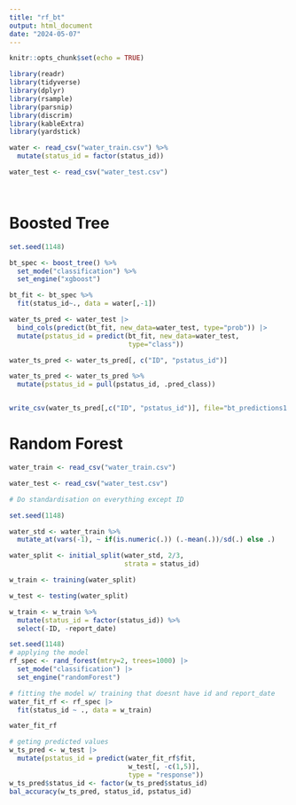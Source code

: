 ```yaml
---
title: "rf_bt"
output: html_document
date: "2024-05-07"
---
```


```r
knitr::opts_chunk$set(echo = TRUE)
```

```r

library(readr)
library(tidyverse)
library(dplyr)
library(rsample)
library(parsnip)
library(discrim)
library(kableExtra)
library(yardstick)

```

```r

water <- read_csv("water_train.csv") %>% 
  mutate(status_id = factor(status_id))

water_test <- read_csv("water_test.csv")




```


# Boosted Tree

```r

set.seed(1148)

bt_spec <- boost_tree() %>% 
  set_mode("classification") %>% 
  set_engine("xgboost")

bt_fit <- bt_spec %>% 
  fit(status_id~., data = water[,-1])

```


```r

water_ts_pred <- water_test |> 
  bind_cols(predict(bt_fit, new_data=water_test, type="prob")) |> 
  mutate(pstatus_id = predict(bt_fit, new_data=water_test, 
                              type="class")) 

water_ts_pred <- water_ts_pred[, c("ID", "pstatus_id")]

water_ts_pred <- water_ts_pred %>%
  mutate(pstatus_id = pull(pstatus_id, .pred_class))


write_csv(water_ts_pred[,c("ID", "pstatus_id")], file="bt_predictions1.csv")

```



# Random Forest


```r

water_train <- read_csv("water_train.csv")

water_test <- read_csv("water_test.csv")

```

```r

# Do standardisation on everything except ID 

set.seed(1148)

water_std <- water_train %>%
  mutate_at(vars(-1), ~ if(is.numeric(.)) (.-mean(.))/sd(.) else .) 

water_split <- initial_split(water_std, 2/3, 
                             strata = status_id)

w_train <- training(water_split)

w_test <- testing(water_split)

w_train <- w_train %>%
  mutate(status_id = factor(status_id)) %>%
  select(-ID, -report_date) 


```


```r
set.seed(1148)
# applying the model
rf_spec <- rand_forest(mtry=2, trees=1000) |>
  set_mode("classification") |>
  set_engine("randomForest")

# fitting the model w/ training that doesnt have id and report_date
water_fit_rf <- rf_spec |> 
  fit(status_id ~ ., data = w_train)

water_fit_rf

# geting predicted values
w_ts_pred <- w_test |>
  mutate(pstatus_id = predict(water_fit_rf$fit,
                              w_test[, -c(1,5)],
                              type = "response"))
w_ts_pred$status_id <- factor(w_ts_pred$status_id)
bal_accuracy(w_ts_pred, status_id, pstatus_id)

```






